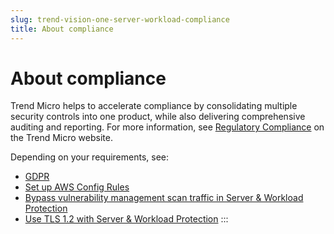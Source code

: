 ```yaml
---
slug: trend-vision-one-server-workload-compliance
title: About compliance
---
```

# About compliance

Trend Micro helps to accelerate compliance by consolidating multiple security controls into one product, while also delivering comprehensive auditing and reporting. For more information, see [Regulatory Compliance](https://www.trendmicro.com/en_ca/business/capabilities/solutions-for/compliance) on the Trend Micro website.

Depending on your requirements, see:

- [GDPR](data-privacy-security-compliance.mdx)
- [Set up AWS Config Rules](set-up-aws-config-rules.mdx)
- [Bypass vulnerability management scan traffic in Server & Workload Protection](bypass-vulner-scan-traffic.mdx)
- [Use TLS 1.2 with Server & Workload Protection](use-tls-1-2.mdx)
:::
